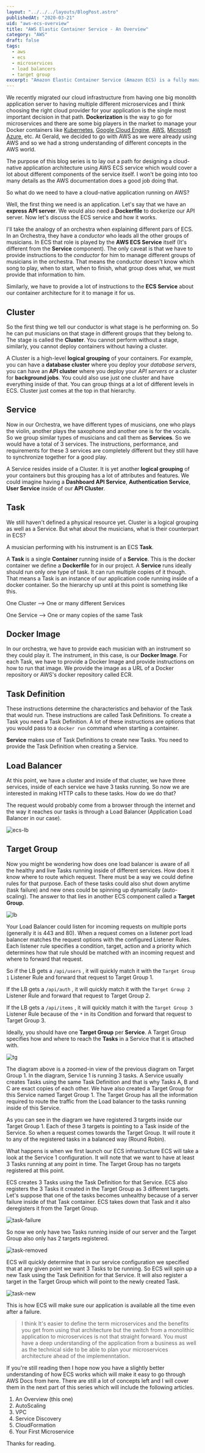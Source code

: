 ```yaml
---
layout: "../../../layouts/BlogPost.astro"
publishedAt: "2020-03-21"
uid: "aws-ecs-overview"
title: "AWS Elastic Container Service - An Overview"
category: "AWS"
draft: false
tags:
  - aws
  - ecs
  - microservices
  - load balancers
  - target group
excerpt: "Amazon Elastic Container Service (Amazon ECS) is a fully managed container orchestration service. A lot of enterprise software companies use ECS to run their most sensitive and mission critical applications because of its security, reliability, and scalability."
---
```


We recently migrated our cloud infrastructure from having one big monolith application server to having multiple different microservices and I think choosing the right cloud provider for your application is the single most important decision in that path. **Dockerization** is the way to go for microservices and there are some big players in the market to manage your Docker containers like [Kubernetes](https://kubernetes.io/), [Google Cloud Engine](https://cloud.google.com/container-options), [AWS](https://aws.amazon.com/containers/), [Microsoft Azure](https://azure.microsoft.com/en-in/product-categories/containers/), etc. At Gerald, we decided to go with AWS as we were already using AWS and so we had a strong understanding of different concepts in the AWS world.

The purpose of this blog series is to lay out a path for designing a cloud-native application architecture using AWS ECS service which would cover a lot about different components of the service itself. I won't be going into too many details as the AWS documentation does a good job doing that.

So what do we need to have a cloud-native application running on AWS?

Well, the first thing we need is an application. Let's say that we have an **express API server**. We would also need a **Dockerfile** to dockerize our API server. Now let's discuss the ECS service and how it works.

I'll take the analogy of an orchestra when explaining different pars of ECS. In an Orchestra, they have a _conductor_ who leads all the other groups of musicians. In ECS that role is played by the **AWS ECS Service** itself (It's different from the **Service** component). The only caveat is that we have to provide instructions to the _conductor_ for him to manage different groups of musicians in the orchestra. That means the conductor doesn't know which song to play, when to start, when to finish, what group does what, we must provide that information to him.

Similarly, we have to provide a lot of instructions to the **ECS Service** about our container architecture for it to manage it for us.

## Cluster

So the first thing we tell our conductor is what stage is he performing on. So he can put musicians on that stage in different groups that they belong to. The stage is called the **Cluster**. You cannot perform without a stage, similarly, you cannot deploy containers without having a cluster.

A Cluster is a high-level **logical grouping** of your containers. For example, you can have a **database cluster** where you deploy your _database servers_, you can have an **API cluster** where you deploy your _API servers_ or a cluster for **background jobs**. You could also use just one cluster and have everything inside of that. You can group things at a lot of different levels in ECS. Cluster just comes at the top in that hierarchy.

## Service

Now in our Orchestra, we have different types of musicians, one who plays the violin, another plays the saxophone and another one is for the vocals. So we group similar types of musicians and call them as **Services**. So we would have a total of 3 services. The instructions, performance, and requirements for these 3 services are completely different but they still have to synchronize together for a good play.

A Service resides inside of a Cluster. It is yet another **logical grouping** of your containers but this grouping has a lot of attributes and features. We could imagine having a **Dashboard API Service**, **Authentication Service**, **User Service** inside of our **API Cluster**.

## Task

We still haven't defined a physical resource yet. Cluster is a logical grouping as well as a Service. But what about the musicians, what is their counterpart in ECS?

A musician performing with his instrument is an ECS **Task**.

A **Task** is a single **Container** running inside of a **Service**. This is the docker container we define a **Dockerfile** for in our project. A **Service** runs ideally should run only one type of task. It can run multiple copies of it though. That means a Task is an instance of our application code running inside of a docker container. So the hierarchy up until at this point is something like this.

One Cluster --> One or many different Services

One Service --> One or many copies of the same Task

## Docker Image

In our orchestra, we have to provide each musician with an instrument so they could play it. The instrument, in this case, is our **Docker Image**. For each Task, we have to provide a Docker Image and provide instructions on how to run that image. We provide the image as a URL of a Docker repository or AWS's docker repository called ECR.

## Task Definition

These instructions determine the characteristics and behavior of the Task that would run. These instructions are called Task Definitions. To create a Task you need a Task Definition. A lot of these instructions are options that you would pass to a `docker run` command when starting a container.

**Service** makes use of Task Definitions to create new Tasks. You need to provide the Task Definition when creating a Service.

## Load Balancer

At this point, we have a cluster and inside of that cluster, we have three services, inside of each service we have 3 tasks running. So now we are interested in making HTTP calls to these tasks. How do we do that?

The request would probably come from a browser through the internet and the way it reaches our tasks is through a Load Balancer (Application Load Balancer in our case).


<img src={ecsLb.src} alt="ecs-lb" />

## Target Group

Now you might be wondering how does one load balancer is aware of all the healthy and live Tasks running inside of different services. How does it know where to route which request. There must be a way we could define rules for that purpose. Each of these tasks could also shut down anytime (task failure) and new ones could be spinning up dynamically (auto-scaling). The answer to that lies in another ECS component called a **Target Group**.


<img src={lb.src} alt="lb" />

Your Load Balancer could listen for incoming requests on multiple ports (generally it is 443 and 80). When a request comes on a listener port load balancer matches the request options with the configured Listener Rules. Each listener rule specifies a condition, target, action and a priority which determines how that rule should be matched with an incoming request and where to forward that request.

So if the LB gets a `/api/users` , it will quickly match it with the `Target Group 1` Listener Rule and forward that request to Target Group 1.

If the LB gets a `/api/auth` , it will quickly match it with the `Target Group 2` Listener Rule and forward that request to Target Group 2.

If the LB gets a `/api/items` , it will quickly match it with the `Target Group 3` Listener Rule because of the `*` in its Condition and forward that request to Target Group 3.

Ideally, you should have one **Target Group** per **Service**. A Target Group specifies how and where to reach the **Tasks** in a Service that it is attached with.


<img src={tg.src} alt="tg" />

The diagram above is a zoomed-in view of the previous diagram on Target Group 1. In the diagram, Service 1 is running 3 tasks. A Service usually creates Tasks using the same Task Definition and that is why Tasks A, B and C are exact copies of each other. We have also created a Target Group for this Service named Target Group 1. The Target Group has all the information required to route the traffic from the Load balancer to the tasks running inside of this Service.

As you can see in the diagram we have registered 3 targets inside our Target Group 1. Each of these 3 targets is pointing to a Task inside of the Service. So when a request comes towards the Target Group. It will route it to any of the registered tasks in a balanced way (Round Robin).

What happens is when we first launch our ECS infrastructure ECS will take a look at the Service 1 configuration. It will note that we want to have at least 3 Tasks running at any point in time. The Target Group has no targets registered at this point.

ECS creates 3 Tasks using the Task Definition for that Service. ECS also registers the 3 Tasks it created in the Target Group as 3 different targets. Let's suppose that one of the tasks becomes unhealthy because of a server failure inside of that Task container. ECS takes down that Task and it also deregisters it from the Target Group.


<img src={taskFailure.src} alt="task-failure" />

So now we only have two Tasks running inside of our server and the Target Group also only has 2 targets registered.


<img src={taskRemoved.src} alt="task-removed" />

ECS will quickly determine that in our service configuration we specified that at any given point we want 3 Tasks to be running. So ECS will spin up a new Task using the Task Definition for that Service. It will also register a target in the Target Group which will point to the newly created Task.


<img src={taskNew.src} alt="task-new" />

This is how ECS will make sure our application is available all the time even after a failure.

> I think It's easier to define the term microservices and the benefits you get from using that architecture but the switch from a monolithic application to microservices is not that straight forward. You must have a deep understanding of the application from a business as well as the technical side to be able to plan your microservices architecture ahead of the implemenntation.

If you're still reading then I hope now you have a slightly better understanding of how ECS works which will make it easy to go through AWS Docs from here. There are still a lot of concepts left and I will cover them in the next part of this series which will include the following articles.

1. An Overview (this one)
2. AutoScaling
3. VPC
4. Service Discovery
5. CloudFormation
6. Your First Microservice

Thanks for reading.

